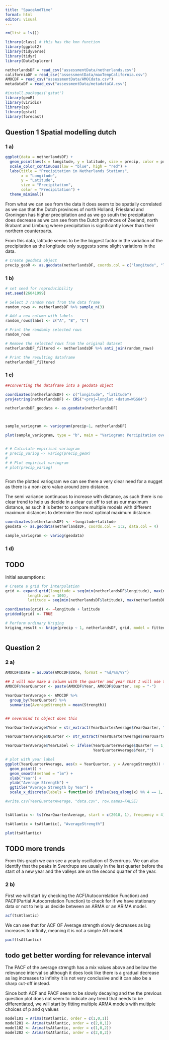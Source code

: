 ```yaml
---
title: "SpaceAndTime"
format: html
editor: visual
---
```



```r
rm(list = ls())

library(class) # this has the knn function
library(ggplot2)
library(tidyverse)
library(tidyr)
library(DataExplorer)

netherlandsDF = read_csv("assessmentData/netherlands.csv")
californiaDF = read_csv("assessmentData/maxTempCalifornia.csv")
AMOCDF = read_csv("assessmentData/AMOCdata.csv")
metadataDF = read_csv("assessmentData/metadataCA.csv")

#install.packages('gstat')
library(geoR)
library(viridis)
library(sp)
library(gstat)
library(forecast)


```

## Question 1 Spatial modelling dutch

### 1 a)

```r

ggplot(data = netherlandsDF) +
  geom_point(aes(x = longitude, y = latitude, size = precip, color = precip)) +
  scale_color_continuous(low = "blue", high = "red") +
  labs(title = "Precipitation in Netherlands Stations",
       x = "Longitude",
       y = "Latitude",
       size = "Precipitation",
       color = "Precipitation") +
  theme_minimal()

```
From what we can see from the data it does seem to be spatially correlated as we can that the Dutch provinces of north Holland, Friesland and Groningen has higher precipitation and as we go south the precipitation does decrease as we can see from the Dutch provinces of Zeeland, north Brabant and Limburg where precipitation is significantly lower than their northern counterparts. 

From this data, latitude seems to be the biggest factor in the variation of the precipitation as the longitude only suggests some slight variations in the data.


```r

# Create geodata object
precip_geoR <- as.geodata(netherlandsDF, coords.col = c("longitude", "latitude"), data.col = "precip")

```

### 1 b)

```r

# set seed for reproducibility
set.seed(26041999)

# Select 3 random rows from the data frame
random_rows <- netherlandsDF %>% sample_n(3)

# Add a new column with labels
random_rows$label <- c("A", "B", "C")

# Print the randomly selected rows
random_rows

```

```r

# Remove the selected rows from the original dataset
netherlandsDF_filtered <- netherlandsDF %>% anti_join(random_rows)

# Print the resulting dataframe
netherlandsDF_filtered

```

### 1 c)

```r

##converting the dataframe into a geodata object

coordinates(netherlandsDF) <- c("longitude", "latitude")
proj4string(netherlandsDF) <- CRS("+proj=longlat +datum=WGS84")

netherlandsDF_geodata <- as.geodata(netherlandsDF)



sample_variogram <- variogram(precip~1, netherlandsDF)

plot(sample_variogram, type = "b", main = "Variogram: Percipitation over Netherlands")


# # Calculate empirical variogram
# precip_variog <- variog(precip_geoR)
# 
# # Plot empirical variogram
# plot(precip_variog)



```
From the plotted variogram we can see there a very clear need for a nugget as there is a non-zero value around zero distance.

The semi variance continuous to increase with distance, as such there is no clear trend to help us decide in a clear cut off to set as our maximum distance, as such it is better to compare multiple models with different maximum distances to determine the most optimal maximum distance.

```r

coordinates(netherlandsDF) <- ~longitude+latitude
geodata <- as.geodata(netherlandsDF, coords.col = 1:2, data.col = 4)

sample_variogram <- variog(geodata)


```

### 1 d)

## TODO

Initial asusmptions:

```r

# Create a grid for interpolation
grid <- expand.grid(longitude = seq(min(netherlandsDF$longitude), max(netherlandsDF$longitude),
          length.out = 100),
          latitude = seq(min(netherlandsDF$latitude), max(netherlandsDF$latitude), length.out = 100))

coordinates(grid) <- ~longitude + latitude
gridded(grid) <- TRUE

# Perform ordinary Kriging
kriging_result <- krige(precip ~ 1, netherlandsDF, grid, model = fitted_variogram)


```

```r



```

## Question 2

### 2 a)

```r

AMOCDF$Date = as.Date(AMOCDF$Date, format = "%d/%m/%Y")

## I will now make a column with the quarter and year that I will use to create the averages per quarter
AMOCDF$YearQuarter <- paste(AMOCDF$Year, AMOCDF$Quarter, sep = "-")

YearQuarterAverage <- AMOCDF %>%
  group_by(YearQuarter) %>%
  summarise(AverageStrength = mean(Strength))



```

```r

## nevermind ts object does this

YearQuarterAverage$Year = str_extract(YearQuarterAverage$YearQuarter, "\\d{4}")

YearQuarterAverage$Quarter <- str_extract(YearQuarterAverage$YearQuarter, "(?<=Q)\\d")

YearQuarterAverage$YearLabel <- ifelse(YearQuarterAverage$Quarter == 1,
                                       YearQuarterAverage$Year,"")

# plot with year label
ggplot(YearQuarterAverage, aes(x = YearQuarter, y = AverageStrength)) +
  geom_point() +
  geom_smooth(method = "lm") +
  xlab("Year") +
  ylab("Average Strength") +
  ggtitle("Average Strength by Year") +
  scale_x_discrete(labels = function(x) ifelse(seq_along(x) %% 4 == 1, x, ""))

#write.csv(YearQuarterAverage, "data.csv", row.names=FALSE)



```


```r


tsAtlantic <- ts(YearQuarterAverage, start = c(2010, 1), frequency = 4)

tsAtlantic = tsAtlantic[, "AverageStrength"]

plot(tsAtlantic)


```
## TODO more trends

From this graph we can see a yearly oscillation of Sverdrups. We can also identify that the peaks in Sverdrups are usually in the last quarter before the start of a new year and the valleys are on the second quarter of the year.

### 2 b)

First we will start by checking the ACF(Autocorrelation Function) and PACF(Partial Autocorrelation Function) to check for if we have stationary data or not to help us decide between an ARMA or an ARIMA model.

```r

acf(tsAtlantic)


```

We can see that for ACF OF Average strength slowly decreases as lag increases to infinity, meaning it is not a simple AR model.

```r

pacf(tsAtlantic)

```
## todo get better wording for relevance interval
The PACF of the average strength has a mix values above and bellow the relevance interval so although it does look like there is a gradual decrease as lag increases to infinity it is not very conclusive and it can also be a sharp cut-off instead.

Since both ACF and PACF seem to be slowly decaying and the the previous question plot does not seem to indicate any trend that needs to be differentiated, we will start by fitting multiple ARMA models with multiple choices of p and q values

```r

model101 = Arima(tsAtlantic, order = c(1,0,1))
model201 <- Arima(tsAtlantic, order = c(2,0,1))
model102 <- Arima(tsAtlantic, order = c(1,0,2))
model202 <- Arima(tsAtlantic, order = c(2,0,2))

```

```r


```

```r



```

```r



```

```r



```

```r



```

```r



```